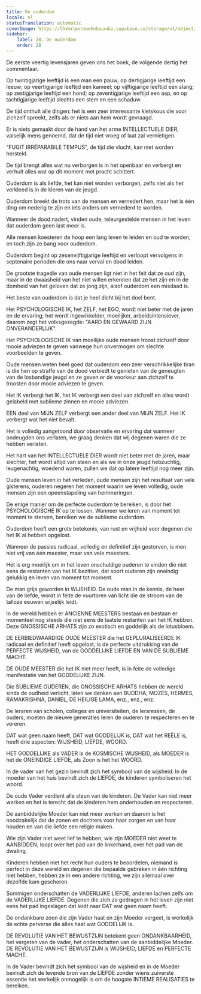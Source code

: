 ```yaml
---
title: De ouderdom
locale: nl
statusTranslation: automatic
coverImage: https://lhvmrqwrcowdvduuaukz.supabase.co/storage/v1/object/public/strapi-uploads/small_cover-educacion-fundamental.webp-2d51a7828a2b1309555be27f7e2a61a0.webp
sidebar:
    label: 28. De ouderdom
    order: 28
---
```

De eerste veertig levensjaren geven ons het boek, de volgende dertig het commentaar.

Op twintigjarige leeftijd is een man een pauw; op dertigjarige leeftijd een leeuw; op veertigjarige leeftijd een kameel; op vijftigjarige leeftijd een slang; op zestigjarige leeftijd een hond; op zeventigjarige leeftijd een aap, en op tachtigjarige leeftijd slechts een stem en een schaduw.

De tijd onthult alle dingen: het is een zeer interessante kletskous die voor zichzelf spreekt, zelfs als er niets aan hem wordt gevraagd.

Er is niets gemaakt door de hand van het arme INTELLECTUELE DIER, valselijk mens genoemd, dat de tijd niet vroeg of laat zal vernietigen.

"FUGIT IRRÉPARABILE TEMPUS", de tijd die vlucht, kan niet worden hersteld.

De tijd brengt alles wat nu verborgen is in het openbaar en verbergt en verhult alles wat op dit moment met pracht schittert.

Ouderdom is als liefde, het kan niet worden verborgen, zelfs niet als het verkleed is in de kleren van de jeugd.

Ouderdom breekt de trots van de mensen en vernedert hen, maar het is één ding om nederig te zijn en iets anders om vernederd te worden.

Wanneer de dood nadert, vinden oude, teleurgestelde mensen in het leven dat ouderdom geen last meer is.

Alle mensen koesteren de hoop een lang leven te leiden en oud te worden, en toch zijn ze bang voor ouderdom.

Ouderdom begint op zesenvijftigjarige leeftijd en verloopt vervolgens in septenaire perioden die ons naar verval en dood leiden.

De grootste tragedie van oude mensen ligt niet in het feit dat ze oud zijn, maar in de dwaasheid van het niet willen erkennen dat ze het zijn en in de domheid van het geloven dat ze jong zijn, alsof ouderdom een misdaad is.

Het beste van ouderdom is dat je heel dicht bij het doel bent.

Het PSYCHOLOGISCHE IK, het ZELF, het EGO, wordt niet beter met de jaren en de ervaring; het wordt ingewikkelder, moeilijker, arbeidsintensiever, daarom zegt het volksgezegde: "AARD EN GEWAARD ZIJN ONVERANDERLIJK".

Het PSYCHOLOGISCHE IK van moeilijke oude mensen troost zichzelf door mooie adviezen te geven vanwege hun onvermogen om slechte voorbeelden te geven.

Oude mensen weten heel goed dat ouderdom een zeer verschrikkelijke tiran is die hen op straffe van de dood verbiedt te genieten van de geneugten van de losbandige jeugd en ze geven er de voorkeur aan zichzelf te troosten door mooie adviezen te geven.

Het IK verbergt het IK, het IK verbergt een deel van zichzelf en alles wordt gelabeld met sublieme zinnen en mooie adviezen.

EEN deel van MIJN ZELF verbergt een ander deel van MIJN ZELF. Het IK verbergt wat het niet bevalt.

Het is volledig aangetoond door observatie en ervaring dat wanneer ondeugden ons verlaten, we graag denken dat wij degenen waren die ze hebben verlaten.

Het hart van het INTELLECTUELE DIER wordt niet beter met de jaren, maar slechter, het wordt altijd van steen en als we in onze jeugd hebzuchtig, leugenachtig, woedend waren, zullen we dat op latere leeftijd nog meer zijn.

Oude mensen leven in het verleden, oude mensen zijn het resultaat van vele gisterens, ouderen negeren het moment waarin we leven volledig, oude mensen zijn een opeenstapeling van herinneringen.

De enige manier om de perfecte ouderdom te bereiken, is door het PSYCHOLOGISCHE IK op te lossen. Wanneer we leren van moment tot moment te sterven, bereiken we de sublieme ouderdom.

Ouderdom heeft een grote betekenis, van rust en vrijheid voor degenen die het IK al hebben opgelost.

Wanneer de passies radicaal, volledig en definitief zijn gestorven, is men niet vrij van één meester, maar van vele meesters.

Het is erg moeilijk om in het leven onschuldige ouderen te vinden die niet eens de restanten van het IK bezitten, dat soort ouderen zijn oneindig gelukkig en leven van moment tot moment.

De man grijs geworden in WIJSHEID. De oude man in de kennis, de heer van de liefde, wordt in feite de vuurtoren van licht die de stroom van de talloze eeuwen wijselijk leidt.

In de wereld hebben er ANCIENNE MEESTERS bestaan en bestaan er momenteel nog steeds die niet eens de laatste restanten van het IK hebben. Deze GNOSSISCHE ARHATS zijn zo exotisch en goddelijk als de lotusbloem.

DE EERBIEDWAARDIGE OUDE MEESTER die het GEPLURALISEERDE IK radicaal en definitief heeft opgelost, is de perfecte uitdrukking van de PERFECTE WIJSHEID, van de GODDELIJKE LIEFDE EN VAN DE SUBLIEME MACHT.

DE OUDE MEESTER die het IK niet meer heeft, is in feite de volledige manifestatie van het GODDELIJKE ZIJN.

Die SUBLIEME OUDEREN, die GNOSSISCHE ARHATS hebben de wereld sinds de oudheid verlicht, laten we denken aan BUDDHA, MOZES, HERMES, RAMAKRISHNA, DANIEL, DE HEILIGE LAMA, enz., enz., enz.

De leraren van scholen, colleges en universiteiten, de leraressen, de ouders, moeten de nieuwe generaties leren de ouderen te respecteren en te vereren.

DAT wat geen naam heeft, DAT wat GODDELIJK is, DAT wat het REËLE is, heeft drie aspecten: WIJSHEID, LIEFDE, WOORD.

HET GODDELIJKE als VADER is de KOSMISCHE WIJSHEID, als MOEDER is het de ONEINDIGE LIEFDE, als Zoon is het het WOORD.

In de vader van het gezin bevindt zich het symbool van de wijsheid. In de moeder van het huis bevindt zich de LIEFDE, de kinderen symboliseren het woord.

De oude Vader verdient alle steun van de kinderen. De Vader kan niet meer werken en het is terecht dat de kinderen hem onderhouden en respecteren.

De aanbiddelijke Moeder kan niet meer werken en daarom is het noodzakelijk dat de zonen en dochters voor haar zorgen en van haar houden en van die liefde een religie maken.

Wie zijn Vader niet weet lief te hebben, wie zijn MOEDER niet weet te AANBIDDEN, loopt over het pad van de linkerhand, over het pad van de dwaling.

Kinderen hebben niet het recht hun ouders te beoordelen, niemand is perfect in deze wereld en degenen die bepaalde gebreken in één richting niet hebben, hebben ze in een andere richting, we zijn allemaal over dezelfde kam geschoren.

Sommigen onderschatten de VADERLIJKE LIEFDE, anderen lachen zelfs om de VADERLIJKE LIEFDE. Degenen die zich zo gedragen in het leven zijn niet eens het pad ingeslagen dat leidt naar DAT wat geen naam heeft.

De ondankbare zoon die zijn Vader haat en zijn Moeder vergeet, is werkelijk de echte perverse die alles haat wat GODDELIJK is.

DE REVOLUTIE VAN HET BEWUSTZIJN betekent geen ONDANKBAARHEID, het vergeten van de vader, het onderschatten van de aanbiddelijke Moeder. DE REVOLUTIE VAN HET BEWUSTZIJN is WIJSHEID, LIEFDE en PERFECTE MACHT.

In de Vader bevindt zich het symbool van de wijsheid en in de Moeder bevindt zich de levende bron van de LIEFDE zonder wiens zuiverste essentie het werkelijk onmogelijk is om de hoogste INTIEME REALISATIES te bereiken.

